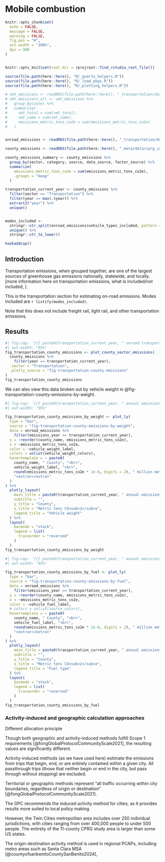 # Mobile combustion  
```r
knitr::opts_chunk$set(
  echo = FALSE,
  message = FALSE,
  warning = FALSE,
  fig.pos = "H",
  out.width = "100%",
  dpi = 300
)


knitr::opts_knit$set(root.dir = rprojroot::find_rstudio_root_file())
```
```r
source(file.path(here::here(), "R/_quarto_helpers.R"))
source(file.path(here::here(), "R/_load_pkgs.R"))
source(file.path(here::here(), "R/_plotting_helpers.R"))

# vmt_emissions <- readRDS(file.path(here::here(), "_transportation/data/county_vmt_emissions.RDS"))
# vmt_emissions_all <- vmt_emissions %>%
#   group_by(zone) %>%
#   summarise(
#     vmt_total = sum(vmt_total),
#     vmt_same = sum(vmt_same),
#     emissions_metric_tons_co2e = sum(emissions_metric_tons_co2e)
#   )


onroad_emissions <- readRDS(file.path(here::here(), "_transportation/data/onroad_emissions.RDS"))

county_emissions <- readRDS(file.path(here::here(), "_meta/data/cprg_county_emissions.RDS"))

county_emissions_summary <- county_emissions %>%
  group_by(sector, category, source, data_source, factor_source) %>%
  summarize(
    emissions_metric_tons_co2e = sum(emissions_metric_tons_co2e),
    .groups = "keep"
  )

transportation_current_year <- county_emissions %>%
  filter(sector == "Transportation") %>%
  filter(year == max(.$year)) %>%
  extract2("year") %>%
  unique()


modes_included <-
  stringr::str_split(onroad_emissions$vehicle_types_included, pattern = ", ", simplify = TRUE)[, 1] %>%
  unique() %>%
  stringr::str_to_lower()

hookaddcap()
```

## Introduction

Transportation emissions, when grouped together, are one of the largest sources of greenhouse gas emissions nationally, statewide, and locally. [more information here on transportation emissions, what is included/not included, ]

This is the transportation section for estimating on-road emissions. Modes included are `r listify(modes_included)`. 

Note that this does not include freight rail, light rail, and other transportation emissions.

## Results

```r
#| fig-cap: `{r} paste0(transportation_current_year, " onroad transportation emissions by county")`
#| out-width: "95%"
fig_transportation_county_emissions <- plot_county_sector_emissions(
  county_emissions %>%
    filter(year == transportation_current_year),
  .sector = "Transportation",
  .plotly_source = "fig-transportation-county-emissions"
)
fig_transportation_county_emissions
```

We can also view this data broken out by vehicle weight in @fig-transportation-county-emissions-by-weight. 


```r
#| fig-cap: `{r} paste0(transportation_current_year, " annual emissions by vehicle weight")`
#| out-width: "95%"

fig_transportation_county_emissions_by_weight <- plot_ly(
  type = "bar",
  source = "fig-transportation-county-emissions-by-weight",
  data = onroad_emissions %>% 
    filter(emissions_year == transportation_current_year),
  y = ~reorder(county_name, emissions_metric_tons_co2e),
  x = ~emissions_metric_tons_co2e,
  color = ~vehicle_weight_label,
  colors = unlist(vehicle_weight_colors),
  hovertemplate = ~ paste0(
    county_name, " County", "<br>",
    vehicle_weight_label, "<br>",
    round(emissions_metric_tons_co2e * 1e-6, digits = 2), " million metric tons CO<sub>2</sub>e", "<br>",
    "<extra></extra>"
  )
) %>%
  plotly_layout(
    main_title = paste0(transportation_current_year, " annual emissions by vehicle weight"),
    subtitle = "",
    y_title = "County",
    x_title = "Metric tons CO<sub>2</sub>e",
    legend_title = "Vehicle weight"
  ) %>%
  layout(
    barmode = "stack",
    legend = list(
      traceorder = "reversed"
    )
  )
fig_transportation_county_emissions_by_weight
```


```r
#| fig-cap: `{r} paste0(transportation_current_year, " annual emissions by vehicle weight")`
#| out-width: "95%"

fig_transportation_county_emissions_by_fuel <- plot_ly(
  type = "bar",
  source = "fig-transportation-county-emissions-by-fuel",
  data = onroad_emissions %>% 
    filter(emissions_year == transportation_current_year),
  y = ~reorder(county_name, emissions_metric_tons_co2e),
  x = ~emissions_metric_tons_co2e,
  color = ~vehicle_fuel_label,
  # colors = unlist(source_colors),
  hovertemplate = ~ paste0(
    county_name, " County", "<br>",
    vehicle_fuel_label, "<br>",
    round(emissions_metric_tons_co2e * 1e-6, digits = 2), " million metric tons CO<sub>2</sub>e", "<br>",
    "<extra></extra>"
  )
) %>%
  plotly_layout(
    main_title = paste0(transportation_current_year, " annual emissions by fuel type"),
    subtitle = "",
    y_title = "County",
    x_title = "Metric tons CO<sub>2</sub>e",
    legend_title = "Fuel type"
  ) %>%
  layout(
    barmode = "stack",
    legend = list(
      traceorder = "reversed"
    )
  )
fig_transportation_county_emissions_by_fuel
```


### Activity-induced and geographic calculation approaches

Different allocation principle

Though both geographic and activity-induced methods fulfill Scope 1 requirements [@fongGlobalProtocolCommunityScale2021], the resulting values are significantly different.

Activity-induced methods (as we have used here) estimate the emissions from trips that begin, end, or are entirely contained within a given city. All passthrough trips (those that neither begin or end in the city, but pass through without stopping) are excluded. 

Territorial or geographic methods represent "all traffic occurring within city boundaries, regardless of origin or destination" [@fongGlobalProtocolCommunityScale2021]. 

The GPC recommends the induced activity method for cities, as it provides results more suited to local policy making. 

However, the Twin Cities metropolitan area includes over 250 individual jurisdictions, with cities ranging from over 400,000 people to under 500 people. The entirety of the 11-county CPRG study area is larger than some US states. 


The origin-destination activity method is used in regional PCAPs, including metro areas such as Santa Clara MSA [@countyofsanbenitoCountySanBenito2024], 

